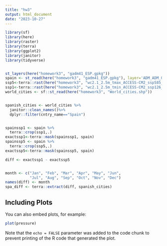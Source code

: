 ---
title: "hw3"
output: html_document
date: "2023-10-27"
---

```{r cars}
library(sf)
library(here)
library(raster)
library(terra)
library(ggplot2)
library(janitor)
library(tidyverse)


st_layers(here("homework3", "gadm41_ESP.gpkg"))
spain <- st_read(here("homework3", "gadm41_ESP.gpkg"), layer='ADM_ADM_0')
ssp5<-terra::rast(here("homework3", "wc2.1_2.5m_tmax_ACCESS-CM2_ssp585_2081-2100.tif"))
ssp1<-terra::rast(here("homework3", "wc2.1_2.5m_tmin_ACCESS-CM2_ssp126_2081-2100.tif"))
world_cities <- sf::st_read(here("homework3", "World_cities.shp"))


spanish_cities <- world_cities %>%
  janitor::clean_names()%>%
  dplyr::filter(cntry_name=="Spain")


spainssp1 <- spain %>%
  terra::crop(ssp1,.)
exactssp1<-terra::mask(spainssp1, spain)
spainssp5 <- spain %>%
  terra::crop(ssp5,.)
exactssp5<-terra::mask(spainssp5, spain)

diff <- exactssp1 - exactssp5


month <- c("Jan", "Feb", "Mar", "Apr", "May", "Jun", 
           "Jul", "Aug", "Sep", "Oct", "Nov", "Dec")
names(diff) <- month
spa_diff <- terra::extract(diff, spanish_cities)
```



## Including Plots

You can also embed plots, for example:

```{r pressure, echo=FALSE}
plot(pressure)
```

Note that the `echo = FALSE` parameter was added to the code chunk to prevent printing of the R code that generated the plot.
